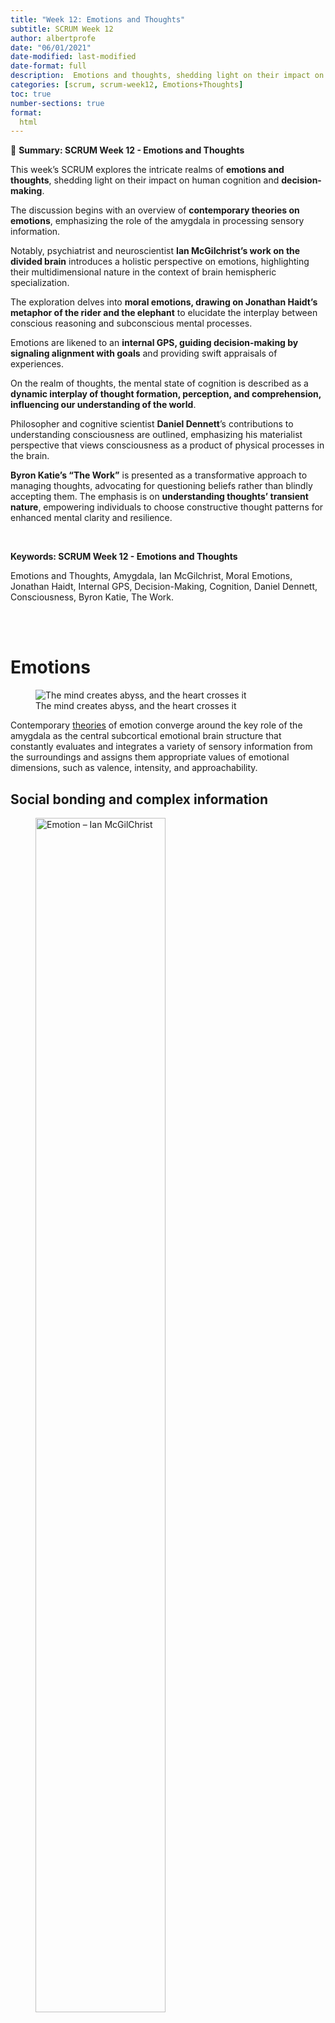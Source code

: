 ```yaml
---
title: "Week 12: Emotions and Thoughts"
subtitle: SCRUM Week 12
author: albertprofe
date: "06/01/2021"
date-modified: last-modified
date-format: full
description:  Emotions and thoughts, shedding light on their impact on human cognition and decision-making
categories: [scrum, scrum-week12, Emotions+Thoughts]
toc: true
number-sections: true
format:
  html
---
```




::: {.summary}

📘 **Summary: SCRUM Week 12 - Emotions and Thoughts**

This week's SCRUM explores the intricate realms of **emotions and thoughts**, shedding light on their impact on human cognition and **decision-making**.

The discussion begins with an overview of **contemporary theories on emotions**, emphasizing the role of the amygdala in processing sensory information.

Notably, psychiatrist and neuroscientist **Ian McGilchrist's work on the divided brain** introduces a holistic perspective on emotions, highlighting their multidimensional nature in the context of brain hemispheric specialization.

The exploration delves into **moral emotions, drawing on Jonathan Haidt's metaphor of the rider and the elephant** to elucidate the interplay between conscious reasoning and subconscious mental processes.

Emotions are likened to an **internal GPS, guiding decision-making by signaling alignment with goals** and providing swift appraisals of experiences.

On the realm of thoughts, the mental state of cognition is described as a **dynamic interplay of thought formation, perception, and comprehension, influencing our understanding of the world**.

Philosopher and cognitive scientist **Daniel Dennett**'s contributions to understanding consciousness are outlined, emphasizing his materialist perspective that views consciousness as a product of physical processes in the brain.

**Byron Katie's "The Work"** is presented as a transformative approach to managing thoughts, advocating for questioning beliefs rather than blindly accepting them. The emphasis is on **understanding thoughts' transient nature**, empowering individuals to choose constructive thought patterns for enhanced mental clarity and resilience.

:::



</br>

::: {.keywords}

**Keywords: SCRUM Week 12 - Emotions and Thoughts**

Emotions and Thoughts, Amygdala, Ian McGilchrist, Moral Emotions, Jonathan Haidt, Internal GPS, Decision-Making, Cognition, Daniel Dennett, Consciousness, Byron Katie, The Work.

:::

</br> </br>

# Emotions

![The mind creates abyss, and the heart crosses it](/images/scrum/themindcreatesbridges.jpg)

::: {.column-margin}

Contemporary [theories](https://www.ncbi.nlm.nih.gov/pmc/articles/PMC8228195/){.external} of emotion converge around the key role of the amygdala as the central subcortical emotional brain structure that constantly evaluates and integrates a variety of sensory information from the surroundings and assigns them appropriate values of emotional dimensions, such as valence, intensity, and approachability.
:::

## Social bonding and complex information

![Emotion -- Ian McGilChrist](/images/scrum/emotion.jpg){width="70%"}

**Ian McGilchrist**, a psychiatrist and neuroscientist, is renowned for his work on the divided brain. In ["The Master and His Emissary,"](/books/theMasterAndHisEmissary.qmd) he explores <mark>how the left and right hemispheres process information differently, impacting our perception of the world.</mark>

**McGilchrist** underscores the **holistic and embodied nature of emotions**, viewing them as complex phenomena arising from the integration of cognitive, sensory, and bodily processes. His perspective invites a comprehensive understanding of emotions, emphasizing their **multidimensional nature in the context of brain hemispheric specialization.**


::: {.callout-note}
**Ian McGilchrist**'s exploration extends to the <mark>social dimension of emotions, emphasizing their role in connecting people amidst ambiguous and contradictory information that simple words or data alone cannot fully express</mark>.

**Emotions**, in his view, serve as a crucial bridge in interpersonal communication, allowing individuals to navigate complex social scenarios where the nuances of emotion convey meaning beyond the limitations of explicit language or straightforward data.
:::

This social aspect of emotions highlights their significance in fostering understanding, empathy, and shared experiences within the intricacies of human relationships and societal dynamics.

## Haidt's The rider and the Elephant

![](/images/scrum/riderelephant.jpg)

- [The Righteous Mind: Why Good People Are Divided by Politics and Religion](/books/theRighteousMind.qmd) by **Jonathan Haidt.**

The central metaphor of these four chapters is that the mind is divided, like a rider on an elephant, and <mark> the rider’s job is to serve the elephant.</mark> 

- The **rider** is our conscious reasoning—the stream of words and images of which we are fully aware. 
- The **elephant** is the other 99 percent of mental processes—the ones that occur outside of awareness but that actually govern most of our behavior. 

**Jonathan Haidt** developed this metaphor in his last book, **The Happiness Hypothesis**, where he described how the rider and elephant work together, sometimes poorly, as we stumble through life in search of **meaning and connection**. 

In this book he uses the metaphor to solve puzzles such as why it seems like everyone (else) is a hypocrite and why political partisans are so willing to believe outrageous lies and conspiracy theories. He also use the metaphor to show you <mark>how you can better persuade people who seem unresponsive to reason.</mark>

### Moral emotions

::: {.callout-tip title="Moral Emotion"}
A moral emotion is a type of emotion that is **closely tied to one's sense of right and wrong, ethical principles, and moral values**.
:::

These emotions arise in response to situations that involve moral or ethical considerations. Unlike basic emotions such as joy, anger, or fear, moral emotions are complex and often involve a higher level of cognitive processing.

Examples of moral emotions include:

1. **Guilt:** A feeling of remorse or regret when one believes they have violated a moral standard.
2. **Shame:** A sense of humiliation or embarrassment related to one's perceived moral failures.
3. **Moral Disgust:** A reaction to behaviors or situations that violate one's moral values, often expressed as a feeling of revulsion.
4. **Compassion:** A sympathetic response to the suffering of others, linked to a desire to alleviate that suffering.
5. **Moral Elevation:** A positive emotion experienced when witnessing virtuous or morally uplifting behavior.

These emotions play a crucial role in guiding ethical behavior, promoting cooperation, and maintaining social harmony. While they are emotions, they involve a significant cognitive component, as individuals evaluate their actions and the actions of others in the context of moral norms and principles.




## Emotions as GPS or red/green flag

![](/images/scrum/emotions.jpg)

- [A Clinical Psychologist Explains How Your Emotions Can Help You Make Better Decisions](https://www.vunela.com/a-clinical-psychologist-explains-how-your-emotions-can-help-you-make-better-decisions/){.external}

<mark>Emotions act as an internal GPS, signaling us through feelings and thoughts to guide decision-making and behavior.</mark>

When triggered, emotions swiftly **inform us about a situation's alignment with our goals**.

For instance, anxiety during a negotiation signals a need for further evaluation. While emotions lack precision, their speed provides a quick appraisal of experiences. Suppressing emotions may seem tempting, but evolved over millennia, **they serve a purpose — alerting us to potential red flags**.

In business and personal relationships, emotions play a pivotal role, influencing reactions to situations like dealing with narcissistic personalities. Understanding our emotional responses equips us to navigate complex dynamics, contributing to better decision-making and successful outcomes. Embracing emotions as valuable cues enhances emotional intelligence and empowers us to leverage this innate information system for optimal results in various aspects of life.

::: {.callout-note}
**Emotions** are not particularly sophisticated or precise, but their speed and utility make up for what they lack in sophistication and precision. **Emotions**, when they are not disordered, **provide information about your circumstances in a simple, quick way** that does not involve a lot of cognition (thinking about it). 
:::

# Thoughts

The mental state of cognition is a complex and dynamic aspect of human experience, encompassing the processes of <mark>thought formation, perception, and comprehension</mark>.

It involves the interplay of various cognitive functions, such as **memory**, **attention**, and **problem-solving**, **shaping our understanding of the world**.

The mind constantly generates thoughts, which can range from fleeting and inconsequential to profound and impactful.

Managing this cognitive flux is essential for maintaining mental well-being.

<mark>It requires awareness and discernment to navigate the constant stream of thoughts, distinguishing between constructive and destructive patterns.</mark>

## Daniel Dennett's Consciousness 

**Daniel Dennett**, a prominent philosopher and cognitive scientist, has dedicated much of his career to exploring the nature of consciousness. **Dennett** is known for his influential work in the philosophy of mind, particularly his efforts to demystify consciousness and understand it within the framework of naturalistic philosophy.

::: {.column-margin}

[Consciousness Explained](https://www.goodreads.com/en/book/show/2069){.external} is a a full-scale exploration of human consciousness. In this landmark book, Daniel Dennett refutes the traditional, commonsense theory of consciousness and presents a new model, based on a wealth of information from the fields of neuroscience, psychology, and artificial intelligence.

![](/images/scrum/concsciousnessexplanied.jpg){width="60%"}
:::

**He argues against dualism**, the idea that the mind and body are fundamentally distinct, advocating for a **materialist perspective that sees consciousness as a product of physical processes in the brain**.

::: {.callout-tip title="Daniel Dennett, Consciousness Explained"}
In his book "Consciousness Explained," Dennett delves into the intricacies of subjective experience and challenges traditional notions surrounding the mind.

He proposes that consciousness is **not a singular entity but a series of mental processes**, or what he terms "**multiple drafts**" that contribute to our overall sense of awareness.
:::

Dennett's contributions extend beyond philosophy, as he engages with scientific findings and collaborates with researchers in fields such as neuroscience. His interdisciplinary approach seeks to unravel the mysteries of consciousness through a synthesis of philosophy, cognitive science, and empirical inquiry, offering a valuable perspective in the ongoing discourse on the **mind-body relationship**.

## Byron Katie's "The Work"

![](/images/scrum/byronkatie.png){width="80%"}

<mark>**Byron Katie**'s "The Work" provides a transformative approach to understanding and managing thoughts</mark>.

Rooted in self-inquiry, it encourages individuals to **question their beliefs and thoughts rather than blindly accepting them**.

::: {.callout-tip title="Thoughts come and go"}
Katie asserts that thoughts come and go, and it is not necessary to be enslaved by them.

Instead of unquestioningly following thoughts, she advocates for a **deeper understanding of their origins and impact.**
:::


By investigating the validity of our beliefs, we gain the power to choose more constructive thought patterns, leading to greater mental clarity and emotional resilience. "The Work" offers a practical framework for cultivating mindfulness and fostering a healthier relationship with our thoughts.

# References

- [Myths and Ideas About the Two Halves of Our Brain ](https://medium.com/illumination/myths-and-ideas-about-the-two-halves-of-our-brain-part-8-last-but-not-least-the-polarising-70d7806493d0){.external}
- [Daniel Dennett twitter](https://twitter.com/danieldennett?lang=en){.external}
- [Instructions for Doing The Work](https://thework.com/wp-content/uploads/2019/07/instr_en_18jul2019_ltr.pdf){.external}
- [Universal Beliefs](https://thework.com/wp-content/uploads/2019/11/ub_en_17jul2019_ltr_r1a.pdf){.external}
- [The work](https://thework.com/){.external}
- [dukkha](https://en.wikipedia.org/wiki/Du%E1%B8%A5kha){.external}
- [Three poisons](https://en.wikipedia.org/wiki/Three_poisons){.external}
- [Can we create mental energy?](https://twitter.com/FoundersPodcast/status/1731500404062445735){.external}



<!--- navLinks -->
<br><br>
<div class=row>
<br>
<div class='column left previous'>
<br>
[{{< fa solid arrow-left >}} Week 11: Team Dynamics ](/scrum/scrum-week11.qmd)
<br>
</div>
<br>
<div class='column center'>
<br>
[{{< fa solid arrow-up >}} top](#top)
<br>
</div>
<br>
<div class='column right next'>
<br>
[Week 13: Decision Making  {{< fa solid arrow-right >}}](/scrum/scrum-week13.qmd)
<br>
</div>
<br>
</div>
